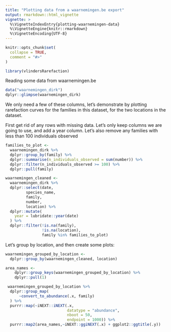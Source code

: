 ```yaml
---
title: "Plotting data from a waarnemingen.be export"
output: rmarkdown::html_vignette
vignette: >
  %\VignetteIndexEntry{plotting-waarnemingen-data}
  %\VignetteEngine{knitr::rmarkdown}
  %\VignetteEncoding{UTF-8}
---
```


```r
knitr::opts_chunk$set(
  collapse = TRUE,
  comment = "#>"
)
```

```r
library(vlindersRarefaction)
```

Reading some data from waarnemingen.be

```r
data("waarnemingen_dirk")
dplyr::glimpse(waarnemingen_dirk)
```

We only need a few of these columns, let's demonstrate by plotting rarefaction curves for the families in this dataset, for the two locations in the dataset.

First get rid of any rows with missing data. Let's only keep columns we are going to use, and add a year column. Let's also remove any families with less than 100 individuals observed

```r

families_to_plot <- 
  waarnemingen_dirk %>% 
  dplyr::group_by(family) %>% 
  dplyr::summarise(n_individuals_observed = sum(number)) %>% 
  dplyr::filter(n_individuals_observed >= 100) %>% 
  dplyr::pull(family)

waarnemingen_cleaned <- 
  waarnemingen_dirk %>% 
  dplyr::select(date,
         species_name,
         family,
         number,
         location) %>% 
  dplyr::mutate(
    year = lubridate::year(date)
  ) %>% 
  dplyr::filter(!is.na(family),
                !is.na(location),
                family %in% families_to_plot)
```

Let's group by location, and then create some plots:



```r
waarnemingen_grouped_by_location <-
  dplyr::group_by(waarnemingen_cleaned, location)

area_names <- 
    dplyr::group_keys(waarnemingen_grouped_by_location) %>% 
    dplyr::pull(1)

 waarnemingen_grouped_by_location %>% 
  dplyr::group_map(
      ~convert_to_abundance(.x, family)
  ) %>% 
  purrr::map(~iNEXT::iNEXT(.x,
                           datatype = "abundance",
                           nboot = 50,
                           endpoint = 1000)) %>% 
  purrr::map2(area_names,~iNEXT::ggiNEXT(.x) + ggplot2::ggtitle(.y))
```

